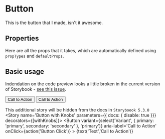
<Meta title='Button' component={Button} />

# Button
This is the button that I made, isn't it awesome.

## Properties
Here are all the props that it takes, which are automatically defined using `propTypes` and `defaultProps`.

<Props of={Button} />

## Basic usage
Indendation on the code preview looks a little broken in the current version of Storybook - [see this issue](https://github.com/storybookjs/storybook/issues/8078).

<Preview>
	<Story name='Primary Button'>
		<Button 
			aria-label='Call to Action' 
			onClick={action('Button Click')}
		>
			Call to Action
		</Button>
	</Story>
	<Story name='Secondary Button'>
		<Button 
			variant='secondary' 
			aria-label='Call to Action' 
			onClick={action('Button Click')}
		>
			Call to Action
		</Button>
	</Story>
</Preview>

This additional story will be hidden from the docs in `Storyboook 5.3.0`
<Story name='Button with Knobs' parameters={{ docs: { disable: true }}}  decorators={[withKnobs]}>
	<Button 
		variant={select('Variant', {
			primary: 'primary',
			secondary: 'secondary'
		}, 'primary')} 
		aria-label='Call to Action' 
		onClick={action('Button Click')}
	>
		{text('Text','Call to Action')}
	</Button>
</Story>
